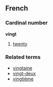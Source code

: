 ==French==
===Cardinal number===
'''vingt'''

# [[twenty]]

===Related terms===
*[[vingtaine]]
*[[vingt-deux]]
*[[vingtième]]